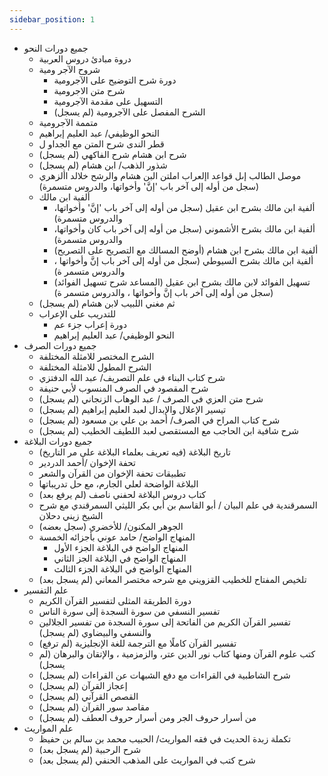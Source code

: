 ```yaml
---
sidebar_position: 1
---
```

- جميع دورات النحو
  - دروة  مبادئ  دروس العربية
  - شروح الآجر ومية
    - دورة شرح التوضيح على الآجرومية
    - شرح متن الاجرومية
    - التسهيل على مقدمة الآجرومية
    - الشرح المفصل على الآجرومية (لم يسجل)
  - متممة الآجرومية
  - النحو الوظيفي/ عبد العليم إبراهيم
  - قطر الندى شرح المتن مع الجداو ل
  - شرح ابن هشام شرح الفاكهي (لم يسجل)
  - شذور الذهب/ ابن هشام (لم يسجل)
  - موصل الطالب إىل قواعد اإلعراب املتن البن هشام والرشح خلالد األزهري (سجل من أوله إلى آخر باب 'إنَّ' وأخواتها، والدروس متسمرة)
  - ألفية ابن مالك
    - ألفية ابن مالك بشرح ابن عقيل (سجل من أوله إلى آخر باب 'إنَّ' وأخواتها، والدروس متسمرة)
    - ألفية ابن مالك بشرح الأشموني (سجل من أوله إلى آخر باب كان وأخواتها، والدروس متسمرة)
    - (ألفية ابن مالك بشرح ابن هشام (أوضح المسالك مع التصريح على التصريح
    - ألفية ابن مالك بشرح السيوطي (سجل من أوله إلى آخر باب إنَّ وأخواتها ، والدروس متسمر ة)
    - (تسهيل الفوائد لابن مالك بشرح ابن عقيل (المساعد شرح تسهيل الفوائد (سجل من أوله إلى آخر باب إنَّ وأخواتها ، والدروس متسمر ة)
  - ثم مغني اللبيب لابن هشام (لم يسجل)
  - للتدريب على الإعراب
    - دورة إعراب جزء عم
    - النحو الوظيفي/ عبد العليم إبراهيم
- جميع دورات الصرف
  - الشرح المختصر للامثلة المختلفة
  - الشرح المطول للامثلة المختلفة
  - شرح كتاب البناء في علم التصريف/ عبد الله الدفتزي
  - شرح المقصود في الصرف المنسوب لأبي حنيفة
  - شرح متن العزي في الصرف / عبد الوهاب الزنجاني (لم يسجل)
  - تيسير الإعلال والإبدال لعبد العليم إبراهيم (لم يسجل)
  - شرح كتاب المراح في الصرف/ أحمد بن علي بن مسعود (لم يسجل)
  - شرح شافية ابن الحاجب  مع المستقصى لعبد اللطيف الخطيب (لم يسجل)
- جميع دورات البلاغة
  - (تاريخ البلاغة (فيه تعريف بعلماء البلاغة على مر التاريخ
  - تحفة الإخوان  /أحمد الدردير
  - تطبيقات تحفة الإخوان من القرآن والشعر
  - البلاغة الواضحة لعلي الجارم، مع حل تدريباتها
  - كتاب دروس البلاغة لحفني ناصف (لم يرفع بعد)
  - السمرقندية في علم البيان / أبو القاسم بن أبي بكر الليثي السمرقندي مع شرح الشيخ زيني دحلان
  - الجوهر المكنون/ للأخضري (سجل بعضه)
  - المنهاج الواضح/ حامد عوني بأجزائه الخمسة
    - المنهاج الواضح في البلاغة الجزء الأول
    - المنهاج الواضح في البلاغة الجز الثاني
    - المنهاج الواضح في البلاغة الجزء الثالث
  - تلخيص المفتاح للخطيب القزويني مع شرحه مختصر المعاني (لم يسجل بعد)
- علم التفسير
  - دورة الطريقة المثلى لتفسير القرآن الكريم
  - تفسير النسفي من سورة السجدة إلى سورة الناس
  - تفسير القرآن الكريم من الفاتحة إلى سورة السجدة من تفسير الجلالين والنسفي والبيضاوي (لم يسجل)
  - تفسير القرآن كاملًا مع الترجمة للغة الإنجليزية (لم ترفع)
  - كتب علوم القرآن ومنها كتاب نور الدين عتر، والزمزمية ، والإتقان والبرهان (لم يسجل)
  - شرح الشاطبية في القراءات مع دفع الشبهات عن القراءات (لم يسجل)
  - إعجاز القرآن (لم يسجل)
  - القصص القرآني (لم يسجل)
  - مقاصد سور القرآن (لم يسجل)
  - من أسرار حروف الجر ومن أسرار حروف العطف (لم يسجل)
- علم المواريث
  - تكملة زبدة الحديث في فقه المواريث/ الحبيب محمد بن سالم بن حفيظ
  - شرح الرحبية (لم يسجل بعد)
  - شرح كتب في المواريث على المذهب الحنفي (لم يسجل بعد)
